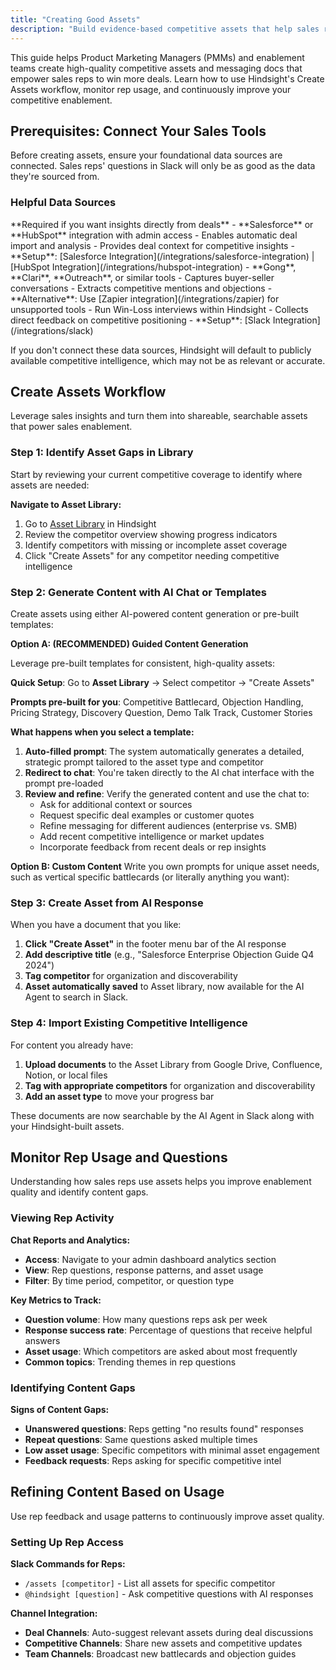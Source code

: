 ```yaml
---
title: "Creating Good Assets"
description: "Build evidence-based competitive assets that help sales reps win more deals"
---
```


This guide helps Product Marketing Managers (PMMs) and enablement teams create high-quality competitive assets and messaging docs that empower sales reps to win more deals. 
Learn how to use Hindsight's Create Assets workflow, monitor rep usage, and continuously improve your competitive enablement.

## Prerequisites: Connect Your Sales Tools

Before creating assets, ensure your foundational data sources are connected. Sales reps' questions in Slack will only be as good as the data they're sourced from.

### Helpful Data Sources

<Steps>
  <Step title="Your CRM">
    **Required if you want insights directly from deals**
    - **Salesforce** or **HubSpot** integration with admin access
    - Enables automatic deal import and analysis
    - Provides deal context for competitive insights
    - **Setup**: [Salesforce Integration](/integrations/salesforce-integration) | [HubSpot Integration](/integrations/hubspot-integration)
  </Step>
  
  <Step title="Meeting Transcripts">
    - **Gong**, **Clari**, **Outreach**, or similar tools
    - Captures buyer-seller conversations
    - Extracts competitive mentions and objections
    - **Alternative**: Use [Zapier integration](/integrations/zapier) for unsupported tools
  </Step>
  
  <Step title="Win-Loss Interviews">
    - Run Win-Loss interviews within Hindsight
    - Collects direct feedback on competitive positioning
    - **Setup**: [Slack Integration](/integrations/slack)
  </Step>
</Steps>

If you don't connect these data sources, Hindsight will default to publicly available competitive intelligence, which may not be as relevant or accurate.

## Create Assets Workflow

Leverage sales insights and turn them into shareable, searchable assets that power sales enablement.

### Step 1: Identify Asset Gaps in Library

Start by reviewing your current competitive coverage to identify where assets are needed:

**Navigate to Asset Library:**
1. Go to [Asset Library](https://app.usehindsight.com/assets) in Hindsight
2. Review the competitor overview showing progress indicators
3. Identify competitors with missing or incomplete asset coverage
4. Click "Create Assets" for any competitor needing competitive intelligence

### Step 2: Generate Content with AI Chat or Templates

Create assets using either AI-powered content generation or pre-built templates:

**Option A: (RECOMMENDED) Guided Content Generation**

Leverage pre-built templates for consistent, high-quality assets:

**Quick Setup**: Go to **Asset Library** → Select competitor → "Create Assets"

**Prompts pre-built for you**: Competitive Battlecard, Objection Handling, Pricing Strategy, Discovery Question, Demo Talk Track, Customer Stories

**What happens when you select a template:**
1. **Auto-filled prompt**: The system automatically generates a detailed, strategic prompt tailored to the asset type and competitor
2. **Redirect to chat**: You're taken directly to the AI chat interface with the prompt pre-loaded
3. **Review and refine**: Verify the generated content and use the chat to:
   - Ask for additional context or sources
   - Request specific deal examples or customer quotes
   - Refine messaging for different audiences (enterprise vs. SMB)
   - Add recent competitive intelligence or market updates
   - Incorporate feedback from recent deals or rep insights

**Option B: Custom Content**
Write you own prompts for unique asset needs, such as vertical specific battlecards (or literally anything you want):

### Step 3: Create Asset from AI Response

When you have a document that you like:
1. **Click "Create Asset"** in the footer menu bar of the AI response
2. **Add descriptive title** (e.g., "Salesforce Enterprise Objection Guide Q4 2024")
3. **Tag competitor** for organization and discoverability
4. **Asset automatically saved** to Asset library, now available for the AI Agent to search in Slack.

### Step 4: Import Existing Competitive Intelligence

For content you already have:
1. **Upload documents** to the Asset Library from Google Drive, Confluence, Notion, or local files
2. **Tag with appropriate competitors** for organization and discoverability
3. **Add an asset type** to move your progress bar

These documents are now searchable by the AI Agent in Slack along with your Hindsight-built assets.

## Monitor Rep Usage and Questions

Understanding how sales reps use assets helps you improve enablement quality and identify content gaps.

### Viewing Rep Activity

**Chat Reports and Analytics:**
- **Access**: Navigate to your admin dashboard analytics section
- **View**: Rep questions, response patterns, and asset usage
- **Filter**: By time period, competitor, or question type

**Key Metrics to Track:**
- **Question volume**: How many questions reps ask per week
- **Response success rate**: Percentage of questions that receive helpful answers
- **Asset usage**: Which competitors are asked about most frequently
- **Common topics**: Trending themes in rep questions

### Identifying Content Gaps

**Signs of Content Gaps:**
- **Unanswered questions**: Reps getting "no results found" responses
- **Repeat questions**: Same questions asked multiple times
- **Low asset usage**: Specific competitors with minimal asset engagement
- **Feedback requests**: Reps asking for specific competitive intel

## Refining Content Based on Usage

Use rep feedback and usage patterns to continuously improve asset quality.

### Setting Up Rep Access

**Slack Commands for Reps:**
- `/assets [competitor]` - List all assets for specific competitor
- `@hindsight [question]` - Ask competitive questions with AI responses

**Channel Integration:**
- **Deal Channels**: Auto-suggest relevant assets during deal discussions
- **Competitive Channels**: Share new assets and competitive updates
- **Team Channels**: Broadcast new battlecards and objection guides
